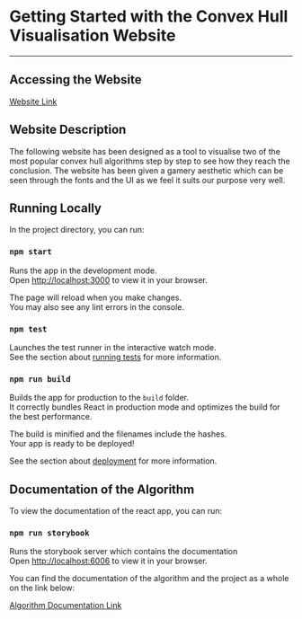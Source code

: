 # Getting Started with the Convex Hull Visualisation Website

--- 

## Accessing the Website

[Website Link](convex-hull-visualisation-g2.vercel.app)

## Website Description

The following website has been designed as a tool to visualise two of the most popular convex hull algorithms step by step to see how they reach the conclusion. The website has been given a gamery aesthetic which can be seen through the fonts and the UI as we feel it suits our purpose very well.

## Running Locally

In the project directory, you can run:

### `npm start`

Runs the app in the development mode.\
Open [http://localhost:3000](http://localhost:3000) to view it in your browser.

The page will reload when you make changes.\
You may also see any lint errors in the console.

### `npm test`

Launches the test runner in the interactive watch mode.\
See the section about [running tests](https://facebook.github.io/create-react-app/docs/running-tests) for more information.

### `npm run build`

Builds the app for production to the `build` folder.\
It correctly bundles React in production mode and optimizes the build for the best performance.

The build is minified and the filenames include the hashes.\
Your app is ready to be deployed!

See the section about [deployment](https://facebook.github.io/create-react-app/docs/deployment) for more information.

## Documentation of the Algorithm

To view the documentation of the react app, you can run: 

### `npm run storybook`

Runs the storybook server which contains the documentation\
Open [http://localhost:6006](http://localhost:6006) to view it in your browser.

You can find the documentation of the algorithm and the project as a whole on the link below: 

[Algorithm Documentation Link](https://nikhildhanaraj.github.io/ConvexHullDocuPages/)


